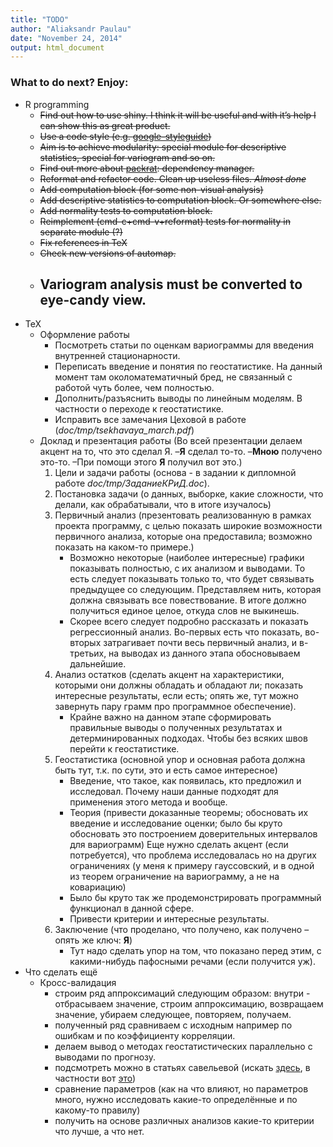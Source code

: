 ```yaml
---
title: "TODO"
author: "Aliaksandr Paulau"
date: "November 24, 2014"
output: html_document
---
```


### What to do next? Enjoy:
* R programming
    + ~~Find out how to use shiny. I think it will be useful and with it's help I can show this as great product.~~  
    + ~~Use a code style (e.g. [google-styleguide](https://google-styleguide.googlecode.com/svn/trunk/Rguide.xml))~~
    + ~~Aim is to achieve modularity: special module for descriptive statistics, special for variogram and so on.~~
    + ~~Find out more about [packrat](http://rstudio.github.io/packrat): dependency manager.~~
    + ~~Reformat and refactor code. Clean up useless files. _Almost done_~~
    + ~~Add computation block (for some non-visual analysis)~~
    + ~~Add descriptive statistics to computation block. Or somewhere else.~~
    + ~~Add normality tests to computation block.~~
    + ~~Reimplement (cmd-c+cmd-v+reformat) tests for normality in separate module (?)~~
    + ~~Fix references in TeX~~
    + ~~Check new versions of automap.~~
    + Variogram analysis must be converted to eye-candy view.
---
* TeX
    + Оформление работы
        - Посмотреть статьи по оценкам вариограммы для введения внутренней стационарности.
        - Переписать введение и понятия по геостатистике. На данный момент там околоматематичный бред, не связанный с работой чуть более, чем полностью.
        - Дополнить/разъяснить выводы по линейным моделям. В частности о переходе к геостатистике.
        - Исправить все замечания Цеховой в работе (*doc/tmp/tsekhavaya_march.pdf*)

    + Доклад и презентация работы (Во всей презентации делаем акцент на то, что это сделал Я. --__Я__ сделал то-то. --__Мною__ получено это-то. --При помощи этого __Я__ получил вот это.)
        1. Цели и задачи работы (основа - в задании к дипломной работе *doc/tmp/ЗаданиеКРиД.doc*).
        2. Постановка задачи (о данных, выборке, какие сложности, что делали, как обрабатывали, что в итоге изучалось)
        3. Первичный анализ (презентовать реализованную в рамках проекта программу, с целью показать широкие возможности первичного анализа, которые она предоставила; возможно показать на каком-то примере.)
            - Возможно некоторые (наиболее интересные) графики показывать полностью, с их анализом и выводами. То есть следует показывать только то, что будет связывать предыдущее со следующим. Представляем нить, которая должна связывать все повествование. В итоге должно получиться единое целое, откуда слов не выкинешь.
            - Скорее всего следует подробно рассказать и показать регрессионный анализ. Во-первых есть что показать, во-вторых затрагивает почти весь первичный анализ, и в-третьих, на выводах из данного этапа обосновываем дальнейшие.
        4. Анализ остатков (сделать акцент на характеристики, которыми они должны обладать и обладают ли; показать интересные результаты, если есть; опять же, тут можно завернуть пару грамм про программное обеспечение).
            - Крайне важно на данном этапе сформировать правильные выводы о полученных результатах и детерминированных подходах. Чтобы без всяких швов перейти к геостатистике.
        6. Геостатистика (основной упор и основная работа должна быть тут, т.к. по сути, это и есть самое интересное)
            - Введение, что такое, как появилась, кто предложил и исследовал. Почему наши данные подходят для применения этого метода и вообще.
            - Теория (привести доказанные теоремы; обосновать их введение и исследование оценки; было бы круто обосновать это построением доверительных интервалов для вариограмм) Еще нужно сделать акцент (если потребуется), что проблема исследовалась но на других ограничениях (у меня к примеру гауссовский, и в одной из теорем ограничение на вариограмму, а не на ковариацию)
            - Было бы круто так же продемонстрировать программный функционал в данной сфере.
            - Привести критерии и интересные результаты.
        7. Заключение (что проделано, что получено, как получено -- опять же ключ: __Я__)
            - Тут надо сделать упор на том, что показано перед этим, с какими-нибудь пафосными речами (если получится уж).
            
* Что сделать ещё
    + Кросс-валидация
        - строим ряд аппроксимаций следующим образом: внутри - отбрасываем значение, строим аппроксимацию, возвращаем значение, убираем следующее, повторяем, получаем.
        - полученный ряд сравниваем с исходным например по ошибкам и по коэффициенту корреляции.
        - делаем вывод о методах геостатистических параллельно с выводами по прогнозу.
        - подсмотреть можно в статьях савельевой (искать [здесь](https://sites.google.com/site/geostatistika/home/dopolnitelno/----1999), в частности вот [это](https://docs.google.com/viewer?a=v&pid=sites&srcid=ZGVmYXVsdGRvbWFpbnxnZW9zdGF0aXN0aWthfGd4OjI5YTljN2Y4MzMyNjliZGY))
        - сравнение параметров (как на что влияют, но параметров много, нужно исследовать какие-то определённые и по какому-то правилу)
        - получить на основе различных анализов какие-то критерии что лучше, а что нет.
